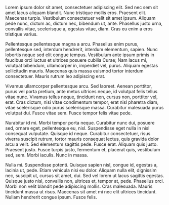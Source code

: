 Lorem ipsum dolor sit amet, consectetuer adipiscing elit. Sed nec sem sit amet lacus aliquam blandit. Nunc tristique mollis eros. Praesent elit. Maecenas turpis. Vestibulum consectetuer velit sit amet ipsum. Aliquam pede nunc, dictum ac, dictum nec, bibendum ut, ante. Phasellus justo urna, convallis vitae, scelerisque a, egestas vitae, diam. Cras eu enim a eros tristique varius.

Pellentesque pellentesque magna a arcu. Phasellus enim purus, pellentesque sed, interdum hendrerit, interdum elementum, sapien. Nunc lobortis neque sed elit congue tempus. Vestibulum ante ipsum primis in faucibus orci luctus et ultrices posuere cubilia Curae; Nam lacus mi, volutpat bibendum, ullamcorper in, imperdiet vel, purus. Aliquam egestas sollicitudin mauris. Maecenas quis massa euismod tortor interdum consectetuer. Mauris rutrum leo adipiscing erat.

Vivamus ullamcorper pellentesque arcu. Sed laoreet. Aenean porttitor, purus vel porta pretium, ante metus ultrices neque, id volutpat felis tellus vitae nunc. Vivamus tellus neque, tincidunt non, cursus non, porttitor vel, erat. Cras dictum, nisi vitae condimentum tempor, erat nisl pharetra diam, vitae scelerisque odio purus scelerisque massa. Curabitur malesuada purus volutpat dui. Fusce vitae sem. Fusce tempor felis vitae pede.

Nurabitur id mi. Morbi tempor porta neque. Curabitur nunc dui, posuere sed, ornare eget, pellentesque eu, nisl. Suspendisse eget nulla in nisl consequat vulputate. Quisque id neque. Curabitur consectetuer, risus viverra suscipit rutrum, tortor mauris consequat lectus, quis gravida dolor arcu a velit. Sed elementum sagittis pede. Fusce erat. Aliquam quis justo. Praesent justo. Fusce turpis justo, fermentum et, placerat quis, vestibulum sed, sem. Morbi iaculis. Nunc in massa.

Nulla mi. Suspendisse potenti. Quisque sapien nisl, congue id, egestas a, lacinia ut, pede. Etiam vehicula nisi eu dolor. Aliquam nulla elit, dignissim nec, suscipit ut, cursus sit amet, dui. Sed vel lorem ut lacus sagittis egestas. Quisque justo nisl, convallis non, ultrices et, tempor at, pede. Phasellus orci. Morbi non velit blandit pede adipiscing mollis. Cras malesuada. Mauris tincidunt massa ut risus. Maecenas sit amet mi nec elit ultrices tincidunt. Nullam hendrerit congue ipsum. Fusce felis.
  

